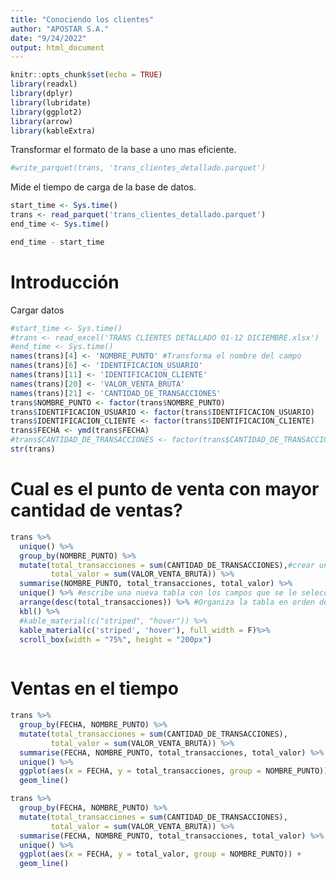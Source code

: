 ---
title: "Conociendo los clientes"
author: "APOSTAR S.A."
date: "9/24/2022"
output: html_document
---

```{r setup, include=FALSE, warning = F, message = F}
knitr::opts_chunk$set(echo = TRUE)
library(readxl)
library(dplyr)
library(lubridate)
library(ggplot2)
library(arrow)
library(kableExtra)
```

Transformar el formato de la base a uno mas eficiente.

```{r}
#write_parquet(trans, 'trans_clientes_detallado.parquet')
```

Mide el tiempo de carga de la base de datos.

```{r}
start_time <- Sys.time()
trans <- read_parquet('trans_clientes_detallado.parquet')
end_time <- Sys.time()

end_time - start_time

```

# Introducción

Cargar datos

```{r data}
#start_time <- Sys.time()
#trans <- read_excel('TRANS CLIENTES DETALLADO 01-12 DICIEMBRE.xlsx')
#end_time <- Sys.time()
names(trans)[4] <- 'NOMBRE_PUNTO' #Transforma el nombre del campo
names(trans)[6] <- 'IDENTIFICACION_USUARIO'
names(trans)[11] <- 'IDENTIFICACION_CLIENTE'
names(trans)[20] <- 'VALOR_VENTA_BRUTA'
names(trans)[21] <- 'CANTIDAD_DE_TRANSACCIONES'
trans$NOMBRE_PUNTO <- factor(trans$NOMBRE_PUNTO)
trans$IDENTIFICACION_USUARIO <- factor(trans$IDENTIFICACION_USUARIO)
trans$IDENTIFICACION_CLIENTE <- factor(trans$IDENTIFICACION_CLIENTE)
trans$FECHA <- ymd(trans$FECHA)
#trans$CANTIDAD_DE_TRANSACCIONES <- factor(trans$CANTIDAD_DE_TRANSACCIONES)
str(trans)
```

# Cual es el punto de venta con mayor cantidad de ventas?

```{r}
trans %>%
  unique() %>%
  group_by(NOMBRE_PUNTO) %>%
  mutate(total_transacciones = sum(CANTIDAD_DE_TRANSACCIONES),#crear una nueva variable con el mutate
         total_valor = sum(VALOR_VENTA_BRUTA)) %>%
  summarise(NOMBRE_PUNTO, total_transacciones, total_valor) %>%
  unique() %>% #escribe una nueva tabla con los campos que se le seleccione
  arrange(desc(total_transacciones)) %>% #Organiza la tabla en orden desc #%>% operador pipe
  kbl() %>%
  #kable_material(c("striped", "hover")) %>%
  kable_material(c('striped', 'hover'), full_width = F)%>%
  scroll_box(width = "75%", height = "200px")
  
```

# Ventas en el tiempo

```{r}
trans %>%
  group_by(FECHA, NOMBRE_PUNTO) %>%
  mutate(total_transacciones = sum(CANTIDAD_DE_TRANSACCIONES),
         total_valor = sum(VALOR_VENTA_BRUTA)) %>%
  summarise(FECHA, NOMBRE_PUNTO, total_transacciones, total_valor) %>%
  unique() %>%
  ggplot(aes(x = FECHA, y = total_transacciones, group = NOMBRE_PUNTO)) +
  geom_line()
```

```{r}
trans %>%
  group_by(FECHA, NOMBRE_PUNTO) %>%
  mutate(total_transacciones = sum(CANTIDAD_DE_TRANSACCIONES),
         total_valor = sum(VALOR_VENTA_BRUTA)) %>%
  summarise(FECHA, NOMBRE_PUNTO, total_transacciones, total_valor) %>%
  unique() %>%
  ggplot(aes(x = FECHA, y = total_valor, group = NOMBRE_PUNTO)) +
  geom_line() 
```
